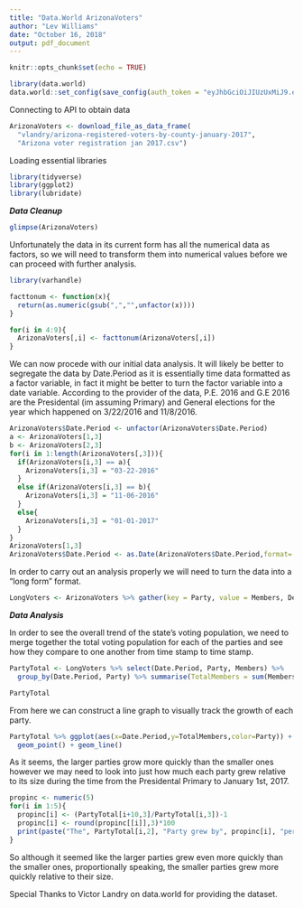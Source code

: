 ---
title: "Data.World ArizonaVoters"
author: "Lev Williams"
date: "October 16, 2018"
output: pdf_document
---

```{r setup, include=FALSE}
knitr::opts_chunk$set(echo = TRUE)
```

```{r, include=FALSE}
library(data.world)
data.world::set_config(save_config(auth_token = "eyJhbGciOiJIUzUxMiJ9.eyJzdWIiOiJwcm9kLXVzZXItY2xpZW50OmxldndpbGxpYW1zIiwiaXNzIjoiYWdlbnQ6bGV2d2lsbGlhbXM6OjZhMzIwNDNiLTI4MWItNDkyNS1hZjI4LWZmYTJlYzdjYjQ0NSIsImlhdCI6MTUzNjk2MzE0Miwicm9sZSI6WyJ1c2VyX2FwaV9hZG1pbiIsInVzZXJfYXBpX3JlYWQiLCJ1c2VyX2FwaV93cml0ZSJdLCJnZW5lcmFsLXB1cnBvc2UiOnRydWV9.eD93xs6C-tcCXjNUifbkH7ZXWA9lK8Bx18mBe-y3AN2vEPc38lNXJeqSfAtg95f5oab3PV5-P24zCwsZ8jmeHA"))
```

Connecting to API to obtain data

```{r}
ArizonaVoters <- download_file_as_data_frame(
  "vlandry/arizona-registered-voters-by-county-january-2017",
  "Arizona voter registration jan 2017.csv")
```

Loading essential libraries

```{r,results=FALSE}
library(tidyverse)
library(ggplot2)
library(lubridate)
```

***Data Cleanup***

```{r}
glimpse(ArizonaVoters)
```

Unfortunately the data in its current form has all the numerical data as factors, so we will need to transform them into numerical values before we can proceed with further analysis.

```{r}
library(varhandle)

facttonum <- function(x){
  return(as.numeric(gsub(",","",unfactor(x))))
}

for(i in 4:9){
  ArizonaVoters[,i] <- facttonum(ArizonaVoters[,i])
}
```

We can now procede with our initial data analysis. It will likely be better to segregate the data by Date.Period as it is essentially time data formatted as a factor variable, in fact it might be better to turn the factor variable into a date variable. According to the provider of the data, P.E. 2016 and G.E 2016 are the Presidental (im assuming Primary) and General elections for the year which happened on 3/22/2016 and 11/8/2016.

```{r}
ArizonaVoters$Date.Period <- unfactor(ArizonaVoters$Date.Period)
a <- ArizonaVoters[1,3]
b <- ArizonaVoters[2,3]
for(i in 1:length(ArizonaVoters[,3])){
  if(ArizonaVoters[i,3] == a){
    ArizonaVoters[i,3] = "03-22-2016"
  }
  else if(ArizonaVoters[i,3] == b){
    ArizonaVoters[i,3] = "11-06-2016"
  }
  else{
    ArizonaVoters[i,3] = "01-01-2017"
  }
}
ArizonaVoters[1,3]
ArizonaVoters$Date.Period <- as.Date(ArizonaVoters$Date.Period,format= "%m-%d-%Y")
```

In order to carry out an analysis properly we will need to turn the data into a "long form" format.

```{r, tidy=TRUE, tidy.opts=list(width.cutoff=60)}
LongVoters <- ArizonaVoters %>% gather(key = Party, value = Members, Democratic, Green, Libertarian, Republican, Other)
```


***Data Analysis***

In order to see the overall trend of the state's voting population, we need to merge together the total voting population for each of the parties and see how they compare to one another from time stamp to time stamp.

```{r}
PartyTotal <- LongVoters %>% select(Date.Period, Party, Members) %>% 
  group_by(Date.Period, Party) %>% summarise(TotalMembers = sum(Members))

PartyTotal
```

From here we can construct a line graph to visually track the growth of each party.

```{r}
PartyTotal %>% ggplot(aes(x=Date.Period,y=TotalMembers,color=Party)) +
  geom_point() + geom_line()
```

As it seems, the larger parties grow more quickly than the smaller ones however we may need to look into just how much each party grew relative to its size during the time from the Presidental Primary to January 1st, 2017.

```{r, tidy=TRUE, tidy.opts=list(width.cutoff=60)}
propinc <- numeric(5)
for(i in 1:5){
  propinc[i] <- (PartyTotal[i+10,3]/PartyTotal[i,3])-1
  propinc[i] <- round(propinc[[i]],3)*100
  print(paste("The", PartyTotal[i,2], "Party grew by", propinc[i], "percent from the Presidental Primary to January 1, 2017."))
}
```

So although it seemed like the larger parties grew even more quickly than the smaller ones, proportionally speaking, the smaller parties grew more quickly relative to their size.

Special Thanks to Victor Landry on data.world for providing the dataset.
